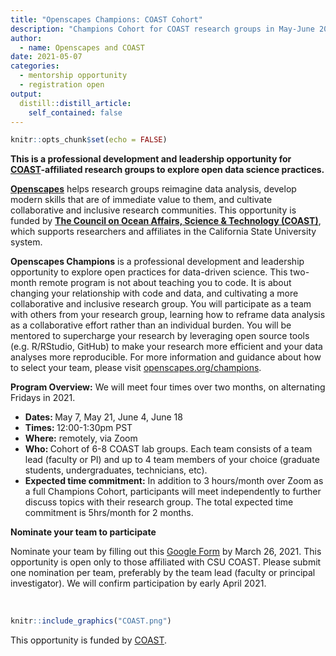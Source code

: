 ```yaml
---
title: "Openscapes Champions: COAST Cohort"
description: "Champions Cohort for COAST research groups in May-June 2021"
author:
  - name: Openscapes and COAST
date: 2021-05-07
categories:
  - mentorship opportunity
  - registration open
output:
  distill::distill_article:
    self_contained: false
---
```


```r
knitr::opts_chunk$set(echo = FALSE)
```

**This is a professional development and leadership opportunity for [COAST](https://www2.calstate.edu/impact-of-the-csu/research/coast)-affiliated research groups to explore open data science practices.**

[**Openscapes**](https://openscapes.org) helps research groups reimagine data analysis, develop modern skills that are of immediate value to them, and cultivate collaborative and inclusive research communities. This opportunity is funded by [**The Council on Ocean Affairs, Science & Technology (COAST)**](https://www2.calstate.edu/impact-of-the-csu/research/coast), which supports researchers and affiliates in the California State University system. 

**Openscapes Champions** is a professional development and leadership opportunity to explore open practices for data-driven science. This two-month remote program is not about teaching you to code. It is about changing your relationship with code and data, and cultivating a more collaborative and inclusive research group. You will participate as a team with others from your research group, learning how to reframe data analysis as a collaborative effort rather than an individual burden. You will be mentored to supercharge your research by leveraging open source tools (e.g. R/RStudio, GitHub) to make your research more efficient and your data analyses more reproducible. For more information and guidance about how to select your team, please visit [openscapes.org/champions](https://www.openscapes.org/champions/).

**Program Overview:** We will meet four times over two months, on alternating Fridays in 2021.

- **Dates: **May 7, May 21, June 4, June 18
- **Times: **12:00-1:30pm PST 
- **Where:** remotely, via Zoom
- **Who: **Cohort of 6-8 COAST lab groups. Each team consists of a team lead (faculty or PI) and up to 4 team members of your choice (graduate students, undergraduates, technicians, etc). 
- **Expected time commitment:** In addition to 3 hours/month over Zoom as a full Champions Cohort, participants will meet independently to further discuss topics with their research group. The total expected time commitment is 5hrs/month for 2 months.

**Nominate your team to participate**

Nominate your team by filling out this [Google Form](https://docs.google.com/forms/d/e/1FAIpQLSc7dY2GXvaV_dCmwMJte2uRTxT17GvaGB63k8I2J98IZ-fHQQ/viewform?usp=sf_link) by March 26, 2021. This opportunity is open only to those affiliated with CSU COAST. Please submit one nomination per team, preferably by the team lead (faculty or principal investigator). We will confirm participation by early April 2021. 


<br> 

```r
knitr::include_graphics("COAST.png")  
```
This opportunity is funded by [COAST](https://www2.calstate.edu/impact-of-the-csu/research/coast).

<br> 
